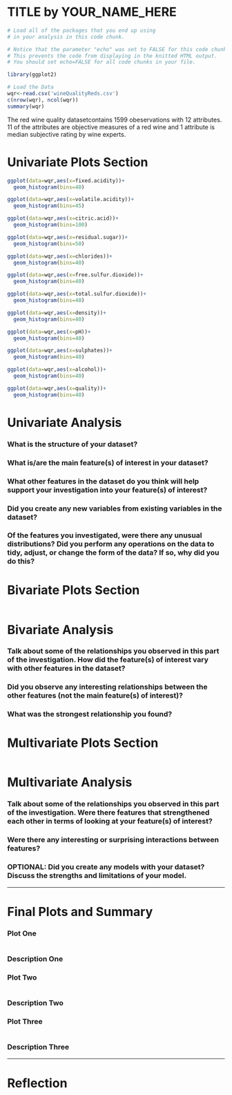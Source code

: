 TITLE by YOUR_NAME_HERE
========================================================

```r
# Load all of the packages that you end up using
# in your analysis in this code chunk.

# Notice that the parameter "echo" was set to FALSE for this code chunk.
# This prevents the code from displaying in the knitted HTML output.
# You should set echo=FALSE for all code chunks in your file.

library(ggplot2)
```

```r
# Load the Data
wqr<-read.csv('wineQualityReds.csv')
c(nrow(wqr), ncol(wqr))
summary(wqr)
```
The red wine quality datasetcontains 1599 obeservations with 12 attributes. 11 of the attributes are objective measures of a red wine and 1 attribute is median subjective rating by wine experts. 

# Univariate Plots Section
```r
ggplot(data=wqr,aes(x=fixed.acidity))+
  geom_histogram(bins=40)

ggplot(data=wqr,aes(x=volatile.acidity))+
  geom_histogram(bins=45)

ggplot(data=wqr,aes(x=citric.acid))+
  geom_histogram(bins=100)

ggplot(data=wqr,aes(x=residual.sugar))+
  geom_histogram(bins=50)

ggplot(data=wqr,aes(x=chlorides))+
  geom_histogram(bins=40)

ggplot(data=wqr,aes(x=free.sulfur.dioxide))+
  geom_histogram(bins=40)

ggplot(data=wqr,aes(x=total.sulfur.dioxide))+
  geom_histogram(bins=40)

ggplot(data=wqr,aes(x=density))+
  geom_histogram(bins=40)

ggplot(data=wqr,aes(x=pH))+
  geom_histogram(bins=40)

ggplot(data=wqr,aes(x=sulphates))+
  geom_histogram(bins=40)

ggplot(data=wqr,aes(x=alcohol))+
  geom_histogram(bins=40)

ggplot(data=wqr,aes(x=quality))+
  geom_histogram(bins=40)
```

# Univariate Analysis

### What is the structure of your dataset?

### What is/are the main feature(s) of interest in your dataset?

### What other features in the dataset do you think will help support your investigation into your feature(s) of interest?

### Did you create any new variables from existing variables in the dataset?

### Of the features you investigated, were there any unusual distributions? Did you perform any operations on the data to tidy, adjust, or change the form of the data? If so, why did you do this?



# Bivariate Plots Section
```r

```

# Bivariate Analysis

### Talk about some of the relationships you observed in this part of the investigation. How did the feature(s) of interest vary with other features in the dataset?

### Did you observe any interesting relationships between the other features (not the main feature(s) of interest)?

### What was the strongest relationship you found?




# Multivariate Plots Section

```r

```

# Multivariate Analysis

### Talk about some of the relationships you observed in this part of the investigation. Were there features that strengthened each other in terms of looking at your feature(s) of interest?

### Were there any interesting or surprising interactions between features?

### OPTIONAL: Did you create any models with your dataset? Discuss the strengths and limitations of your model.

------

# Final Plots and Summary

### Plot One
```r

```

### Description One


### Plot Two
```r

```

### Description Two


### Plot Three
```r

```

### Description Three

------

# Reflection
